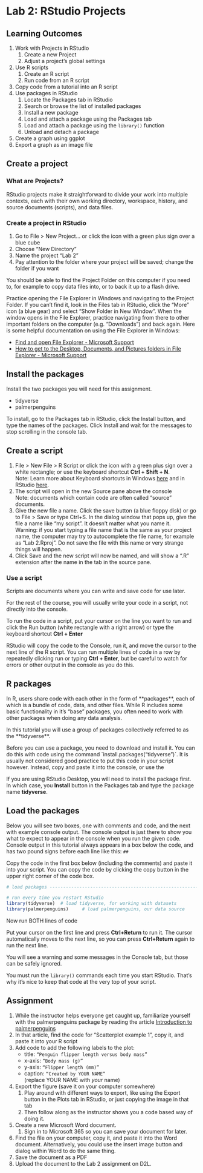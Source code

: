 # Lab 2: RStudio Projects

## Learning Outcomes

1.  Work with Projects in RStudio
    1.  Create a new Project
    2.  Adjust a project's global settings
2.  Use R scripts
    1.  Create an R script
    2.  Run code from an R script
3.  Copy code from a tutorial into an R script
4.  Use packages in RStudio
    1.  Locate the Packages tab in RStudio
    2.  Search or browse the list of installed packages
    3.  Install a new package
    4.  Load and attach a package using the Packages tab
    5.  Load and attach a package using the `library()` function
    6.  Unload and detach a package
5.  Create a graph using ggplot
6.  Export a graph as an image file

## Create a project

### What are Projects?

RStudio projects make it straightforward to divide your work into multiple contexts, each with their own working directory, workspace, history, and source documents (scripts), and data files.

### Create a project in RStudio

1.  Go to File \> New Project... or click the icon with a green plus sign over a blue cube
2.  Choose "New Directory"
3.  Name the project "Lab 2"
4.  Pay attention to the folder where your project will be saved; change the folder if you want

You should be able to find the Project Folder on this computer if you need to, for example to copy data files into, or to back it up to a flash drive.

Practice opening the File Explorer in Windows and navigating to the Project Folder. If you can't find it, look in the Files tab in RStudio, click the "More" icon (a blue gear) and select "Show Folder in New Window". When the window opens in the File Explorer, practice navigating from there to other important folders on the computer (e.g. "Downloads") and back again. Here is some helpful documentation on using the File Explorer in Windows:

-   [Find and open File Explorer - Microsoft Support](https://support.microsoft.com/en-us/windows/find-and-open-file-explorer-ef370130-1cca-9dc5-e0df-2f7416fe1cb1)
-   [How to get to the Desktop, Documents, and Pictures folders in File Explorer - Microsoft Support](https://support.microsoft.com/en-us/windows/how-to-get-to-the-desktop-documents-and-pictures-folders-in-file-explorer-3370f06b-0f8d-4b25-be9a-3ee54f381e3d)

## Install the packages

Install the two packages you will need for this assignment.

-   tidyverse
-   palmerpenguins

To install, go to the Packages tab in RStudio, click the Install button, and type the names of the packages. Click Install and wait for the messages to stop scrolling in the console tab.

## Create a script

1.  File \> New File \> R Script or click the icon with a green plus sign over a white rectangle; or use the keyboard shortcut **Ctrl + Shift + N**.\
    Note: Learn more about Keyboard shortcuts in Windows [here](https://support.microsoft.com/en-us/windows/keyboard-shortcuts-in-windows-dcc61a57-8ff0-cffe-9796-cb9706c75eec) and in RStudio [here](https://support.posit.co/hc/en-us/articles/200711853-Keyboard-Shortcuts-in-the-RStudio-IDE).
2.  The script will open in the new Source pane above the console\
    Note: documents which contain code are often called "source" documents.
3.  Give the new file a name. Click the save button (a blue floppy disk) or go to File \> Save or type Ctrl+S. In the dialog window that pops up, give the file a name like "my script". It doesn't matter what you name it. \
    Warning: if you start typing a file name that is the same as your project name, the computer may try to autocomplete the file name, for example as "Lab 2.Rproj". Do not save the file with this name or very strange things will happen.
4.  Click Save and the new script will now be named, and will show a ".R" extension after the name in the tab in the source pane.

### Use a script

Scripts are documents where you can write and save code for use later.

For the rest of the course, you will usually write your code in a script, not directly into the console.

To run the code in a script, put your cursor on the line you want to run and click the Run button (white rectangle with a right arrow) or type the keyboard shortcut **Ctrl + Enter**

RStudio will copy the code to the Console, run it, and move the cursor to the next line of the R script. You can run multiple lines of code in a row by repeatedly clicking run or typing **Ctrl + Enter**, but be careful to watch for errors or other output in the console as you do this.

## R packages

In R, users share code with each other in the form of \*\*packages\*\*, each of which is a bundle of code, data, and other files. While R includes some basic functionality in it's "base" packages, you often need to work with other packages when doing any data analysis.

In this tutorial you will use a group of packages collectively referred to as the \*\*tidyverse\*\*.

Before you can use a package, you need to download and install it. You can do this with code using the command \`install.packages("tidyverse")\`. It is usually not considered good practice to put this code in your script however. Instead, copy and paste it into the console, or use the

If you are using RStudio Desktop, you will need to install the package first. In which case, you **Install** button in the Packages tab and type the package name **tidyverse**.

## Load the packages

Below you will see two boxes, one with comments and code, and the next with example console output. The console output is just there to show you what to expect to appear in the console when you run the given code. Console output in this tutorial always appears in a box below the code, and has two pound signs before each line like this: `##`

Copy the code in the first box below (including the comments) and paste it into your script. You can copy the code by clicking the copy button in the upper right corner of the code box.

```r
# load packages -----------------------------------------------------------

# run every time you restart RStudio
library(tidyverse)  # load tidyverse, for working with datasets
library(palmerpenguins)     # load palmerpenguins, our data source
```

Now run BOTH lines of code

Put your cursor on the first line and press **Ctrl+Return** to run it. The cursor automatically moves to the next line, so you can press **Ctrl+Return** again to run the next line.

You will see a warning and some messages in the Console tab, but those can be safely ignored.

You must run the `library()` commands each time you start RStudio. That's why it's nice to keep that code at the very top of your script.

## Assignment

1.  While the instructor helps everyone get caught up, familiarize yourself with the palmerpenguins package by reading the article [Introduction to palmerpenguins](https://allisonhorst.github.io/palmerpenguins/articles/intro.html)
2.  In that article, find the code for "Scatterplot example 1", copy it, and paste it into your R script
3.  Add code to add the following labels to the plot:
    -   title: `“Penguin flipper length versus body mass”`
    -   x-axis: `“Body mass (g)”`
    -   y-axis: `“Flipper length (mm)”`
    -   caption: `“Created by YOUR NAME”`\
        (replace YOUR NAME with *your* name)
4.  Export the figure (save it on your computer somewhere)
    1.  Play around with different ways to export, like using the Export button in the Plots tab in RStudio, or just copying the image in that tab
    2.  Then follow along as the instructor shows you a code based way of doing it.
5.  Create a new Microsoft Word document.
    1.  Sign in to Microsoft 365 so you can save your document for later.
6.  Find the file on your computer, copy it, and paste it into the Word document. Alternatively, you could use the insert image button and dialog within Word to do the same thing.
7.  Save the document as a PDF
8.  Upload the document to the Lab 2 assignment on D2L.
